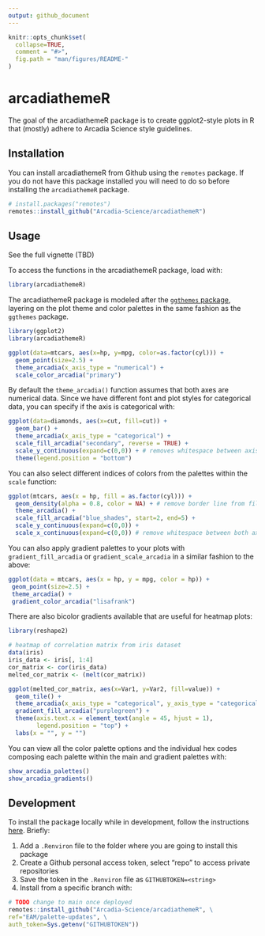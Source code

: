 ```yaml
---
output: github_document
---
```


```r
knitr::opts_chunk$set(
  collapse=TRUE,
  comment = "#>",
  fig.path = "man/figures/README-"
)
```

# arcadiathemeR

The goal of the arcadiathemeR package is to create ggplot2-style plots in R that (mostly) adhere to Arcadia Science style guidelines.

## Installation
You can install arcadiathemeR from Github using the `remotes` package. If you do not have this package installed you will need to do so before installing the `arcadiathemeR` package.
```r
# install.packages("remotes")
remotes::install_github("Arcadia-Science/arcadiathemeR")
```

## Usage
See the full vignette (TBD)

To access the functions in the arcadiathemeR package, load with: 
```r
library(arcadiathemeR)
```

The arcadiathemeR package is modeled after the [`ggthemes` package](https://github.com/jrnold/ggthemes), layering on the plot theme and color palettes in the same fashion as the `ggthemes` package. 

```r
library(ggplot2)
library(arcadiathemeR)

ggplot(data=mtcars, aes(x=hp, y=mpg, color=as.factor(cyl))) +
  geom_point(size=2.5) +
  theme_arcadia(x_axis_type = "numerical") +
  scale_color_arcadia("primary")
```

By default the `theme_arcadia()` function assumes that both axes are numerical data. Since we have different font and plot styles for categorical data, you can specify if the axis is categorical with: 

```r
ggplot(data=diamonds, aes(x=cut, fill=cut)) +
  geom_bar() +
  theme_arcadia(x_axis_type = "categorical") +
  scale_fill_arcadia("secondary", reverse = TRUE) +
  scale_y_continuous(expand=c(0,0)) + # removes whitespace between axis and bars
  theme(legend.position = "bottom")
```


You can also select different indices of colors from the palettes within the `scale` function:

```r
ggplot(mtcars, aes(x = hp, fill = as.factor(cyl))) +
  geom_density(alpha = 0.8, color = NA) + # remove border line from filled-in density plots
  theme_arcadia() +
  scale_fill_arcadia("blue_shades", start=2, end=5) +
  scale_y_continuous(expand=c(0,0)) +
  scale_x_continuous(expand=c(0,0)) # remove whitespace between both axes and the plot
```


You can also apply gradient palettes to your plots with `gradient_fill_arcadia` or `gradient_scale_arcadia` in a similar fashion to the above: 
```r
ggplot(data = mtcars, aes(x = hp, y = mpg, color = hp)) +
 geom_point(size=2.5) + 
 theme_arcadia() + 
 gradient_color_arcadia("lisafrank")

```

There are also bicolor gradients available that are useful for heatmap plots: 
```r
library(reshape2)

# heatmap of correlation matrix from iris dataset
data(iris)
iris_data <- iris[, 1:4]
cor_matrix <- cor(iris_data)
melted_cor_matrix <- (melt(cor_matrix))

ggplot(melted_cor_matrix, aes(x=Var1, y=Var2, fill=value)) +
  geom_tile() +
  theme_arcadia(x_axis_type = "categorical", y_axis_type = "categorical") +
  gradient_fill_arcadia("purplegreen") + 
  theme(axis.text.x = element_text(angle = 45, hjust = 1),
        legend.position = "top") +
  labs(x = "", y = "")

```

You can view all the color palette options and the individual hex codes composing each palette within the main and gradient palettes with:
```r
show_arcadia_palettes()
show_arcadia_gradients()
```

## Development
To install the package locally while in development, follow the instructions [here](https://stackoverflow.com/questions/21171142/how-to-install-r-package-from-private-repo-using-devtools-install-github). Briefly: 

1. Add a `.Renviron` file to the folder where you are going to install this package
2. Create a Github personal access token, select "repo" to access private repositories 
3. Save the token in the `.Renviron` file as `GITHUBTOKEN=<string>`
4. Install from a specific branch with: 
```r
# TODO change to main once deployed
remotes::install_github("Arcadia-Science/arcadiathemeR", \
ref="EAM/palette-updates", \
auth_token=Sys.getenv("GITHUBTOKEN"))
```
